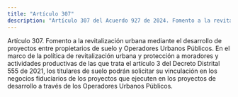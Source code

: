 ```yaml
---
title: "Artículo 307"
description: "Artículo 307 del Acuerdo 927 de 2024. Fomento a la revitalización urbana mediante el desarrollo de proyectos entre propietarios de suel..."
---
```


Artículo 307. Fomento a la revitalización urbana mediante el desarrollo de proyectos entre propietarios de suelo y Operadores Urbanos Públicos. En el marco de la política de revitalización urbana y protección a moradores y actividades productivas de las que trata el artículo 3 del Decreto Distrital 555 de 2021, los titulares de suelo podrán solicitar su vinculación en los negocios fiduciarios de los proyectos que ejecuten en los proyectos de desarrollo a través de los Operadores Urbanos Públicos.